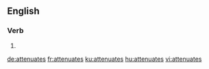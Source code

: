 
==English==

===Verb===
{{head|en}}

# {{en-third-person singular of|attenuate}}

[[de:attenuates]]
[[fr:attenuates]]
[[ku:attenuates]]
[[hu:attenuates]]
[[vi:attenuates]]